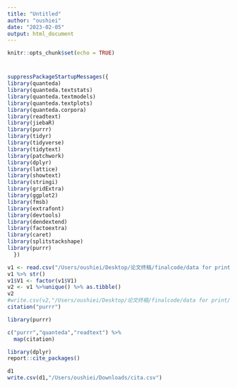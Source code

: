 ```yaml
---
title: "Untitled"
author: "oushiei"
date: "2023-02-05"
output: html_document
---
```


```r
knitr::opts_chunk$set(echo = TRUE)
```

# 

```r
suppressPackageStartupMessages({
library(quanteda)
library(quanteda.textstats)
library(quanteda.textmodels)
library(quanteda.textplots)
library(quanteda.corpora)
library(readtext)
library(jiebaR)
library(purrr)
library(tidyr)
library(tidyverse)
library(tidytext)
library(patchwork)
library(dplyr)
library(lattice)
library(showtext)
library(stringi)
library(gridExtra)
library(ggplot2)
library(fmsb)
library(extrafont)
library(devtools)
library(dendextend)
library(factoextra)
library(caret)
library(splitstackshape)
library(purrr)
  })

```

```r
v1 <- read.csv("/Users/oushiei/Desktop/论文终稿/finalcode/data for print/package.csv",header = F)
v1 %>% str()
v1$V1 <- factor(v1$V1)
v2 <- v1 %>%unique() %>% as.tibble()
v2
#write.csv(v2,"/Users/oushiei/Desktop/论文终稿/finalcode/data for print/package.csv")
citation("purrr")
```


```r
library(purrr)

c("purrr","quanteda","readtext") %>%
  map(citation)

```

```r
library(dplyr)
report::cite_packages() 

d1
write.csv(d1,"/Users/oushiei/Downloads/cita.csv")
```


